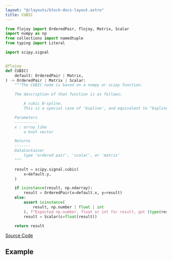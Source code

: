 ```yaml
---
layout: "@/layouts/block-docs-layout.astro"
title: CUBIC
---
```



<PythonDocsDisplay docstring={docstring} />

```python
from flojoy import OrderedPair, flojoy, Matrix, Scalar
import numpy as np
from collections import namedtuple
from typing import Literal

import scipy.signal


@flojoy
def CUBIC(
    default: OrderedPair | Matrix,
) -> OrderedPair | Matrix | Scalar:
    """The CUBIC node is based on a numpy or scipy function.

    The description of that function is as follows:

        A cubic B-spline.
        This is a special case of 'bspline', and equivalent to "bspline(x, 3)".

    Parameters
    ----------
    x : array_like
        a knot vector

    Returns
    -------
    DataContainer
        type 'ordered pair', 'scalar', or 'matrix'
    """

    result = scipy.signal.cubic(
        x=default.y,
    )

    if isinstance(result, np.ndarray):
        result = OrderedPair(x=default.x, y=result)
    else:
        assert isinstance(
            result, np.number | float | int
        ), f"Expected np.number, float or int for result, got {type(result)}"
        result = Scalar(c=float(result))

    return result

```

[Source Code](https://github.com/flojoy-ai/blocks/blob/main/blocks/SCIPY/SIGNAL/CUBIC/CUBIC.py)

## Example
